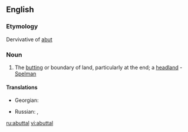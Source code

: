 ==English==

===Etymology===
Dervivative of [[abut]]

===Noun===
{{en-noun}}

# The [[butting]] or boundary of land, particularly at the end; a [[headland]] - [[Spelman]]

====Translations====
{{trans-top|boundary of land}}
* Georgian: {{t-|ka|მიჯნა|tr=miǰna|sc=Geor|xs=Georgian}}
{{trans-mid}}
* Russian: {{t+|ru|межа|f|tr=mežá|sc=Cyrl}}, {{t+|ru|граница|f|tr=graníca|sc=Cyrl}}
{{trans-bottom}}

[[ru:abuttal]]
[[vi:abuttal]]